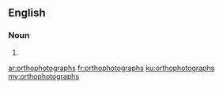 ==English==

===Noun===
{{head|en}}

# {{plural of|orthophotograph}}

[[ar:orthophotographs]]
[[fr:orthophotographs]]
[[ku:orthophotographs]]
[[my:orthophotographs]]
